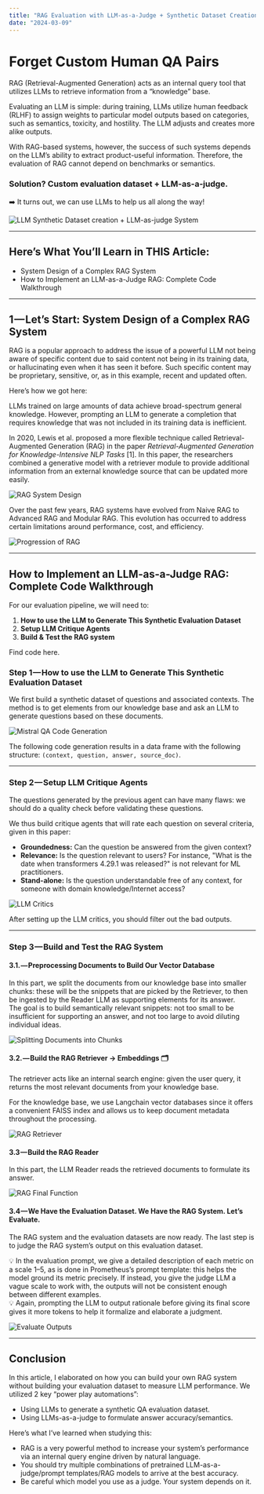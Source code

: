 ```yaml
---
title: "RAG Evaluation with LLM-as-a-Judge + Synthetic Dataset Creation"
date: "2024-03-09"
---
```


# Forget Custom Human QA Pairs

RAG (Retrieval-Augmented Generation) acts as an internal query tool that utilizes LLMs to retrieve information from a “knowledge” base.

Evaluating an LLM is simple: during training, LLMs utilize human feedback (RLHF) to assign weights to particular model outputs based on categories, such as semantics, toxicity, and hostility. The LLM adjusts and creates more alike outputs.

With RAG-based systems, however, the success of such systems depends on the LLM’s ability to extract product-useful information. Therefore, the evaluation of RAG cannot depend on benchmarks or semantics.

### Solution? Custom evaluation dataset + LLM-as-a-judge.

➡️ It turns out, we can use LLMs to help us all along the way!

![LLM Synthetic Dataset creation + LLM-as-judge System](/writings/llm_synthetic_dataset_creation.png)

---

## Here’s What You’ll Learn in THIS Article:

- System Design of a Complex RAG System
- How to Implement an LLM-as-a-Judge RAG: Complete Code Walkthrough

---

## 1 — Let’s Start: System Design of a Complex RAG System

RAG is a popular approach to address the issue of a powerful LLM not being aware of specific content due to said content not being in its training data, or hallucinating even when it has seen it before. Such specific content may be proprietary, sensitive, or, as in this example, recent and updated often.

Here’s how we got here:

LLMs trained on large amounts of data achieve broad-spectrum general knowledge. However, prompting an LLM to generate a completion that requires knowledge that was not included in its training data is inefficient.

In 2020, Lewis et al. proposed a more flexible technique called Retrieval-Augmented Generation (RAG) in the paper *Retrieval-Augmented Generation for Knowledge-Intensive NLP Tasks* [1]. In this paper, the researchers combined a generative model with a retriever module to provide additional information from an external knowledge source that can be updated more easily.

![RAG System Design](/writings/rag_system_design.png)

Over the past few years, RAG systems have evolved from Naive RAG to Advanced RAG and Modular RAG. This evolution has occurred to address certain limitations around performance, cost, and efficiency.

![Progression of RAG](/writings/progression_of_rag.png)

---

## How to Implement an LLM-as-a-Judge RAG: Complete Code Walkthrough

For our evaluation pipeline, we will need to:

1. **How to use the LLM to Generate This Synthetic Evaluation Dataset**
2. **Setup LLM Critique Agents**
3. **Build & Test the RAG system**

Find code here.

### Step 1 — How to use the LLM to Generate This Synthetic Evaluation Dataset

We first build a synthetic dataset of questions and associated contexts. The method is to get elements from our knowledge base and ask an LLM to generate questions based on these documents.

![Mistral QA Code Generation](/writings/mistral_qa_code_generation.png)

The following code generation results in a data frame with the following structure: `(context, question, answer, source_doc)`.

---

### Step 2 — Setup LLM Critique Agents

The questions generated by the previous agent can have many flaws: we should do a quality check before validating these questions.

We thus build critique agents that will rate each question on several criteria, given in this paper:

- **Groundedness:** Can the question be answered from the given context?
- **Relevance:** Is the question relevant to users? For instance, "What is the date when transformers 4.29.1 was released?" is not relevant for ML practitioners.
- **Stand-alone:** Is the question understandable free of any context, for someone with domain knowledge/Internet access?

![LLM Critics](/writings/llm_critics.png)

After setting up the LLM critics, you should filter out the bad outputs.

---

### Step 3 — Build and Test the RAG System

#### 3.1. — Preprocessing Documents to Build Our Vector Database

In this part, we split the documents from our knowledge base into smaller chunks: these will be the snippets that are picked by the Retriever, to then be ingested by the Reader LLM as supporting elements for its answer.  
The goal is to build semantically relevant snippets: not too small to be insufficient for supporting an answer, and not too large to avoid diluting individual ideas.

![Splitting Documents into Chunks](/writings/splitting_documents_into_chunks.png)

#### 3.2. — Build the RAG Retriever -> Embeddings 🗂️

The retriever acts like an internal search engine: given the user query, it returns the most relevant documents from your knowledge base.

For the knowledge base, we use Langchain vector databases since it offers a convenient FAISS index and allows us to keep document metadata throughout the processing.

![RAG Retriever](/writings/rag_retriever.png)

#### 3.3 — Build the RAG Reader

In this part, the LLM Reader reads the retrieved documents to formulate its answer.

![RAG Final Function](/writings/rag_final_function.png)

#### 3.4 — We Have the Evaluation Dataset. We Have the RAG System. Let’s Evaluate.

The RAG system and the evaluation datasets are now ready. The last step is to judge the RAG system’s output on this evaluation dataset.

💡 In the evaluation prompt, we give a detailed description of each metric on a scale 1–5, as is done in Prometheus’s prompt template: this helps the model ground its metric precisely. If instead, you give the judge LLM a vague scale to work with, the outputs will not be consistent enough between different examples.  
💡 Again, prompting the LLM to output rationale before giving its final score gives it more tokens to help it formalize and elaborate a judgment.

![Evaluate Outputs](/writings/evaluate_outputs.png)

---

## Conclusion

In this article, I elaborated on how you can build your own RAG system without building your evaluation dataset to measure LLM performance. We utilized 2 key “power play automations”:

- Using LLMs to generate a synthetic QA evaluation dataset.
- Using LLMs-as-a-judge to formulate answer accuracy/semantics.

Here’s what I’ve learned when studying this:

- RAG is a very powerful method to increase your system’s performance via an internal query engine driven by natural language.
- You should try multiple combinations of pretrained LLM-as-a-judge/prompt templates/RAG models to arrive at the best accuracy.
- Be careful which model you use as a judge. Your system depends on it.